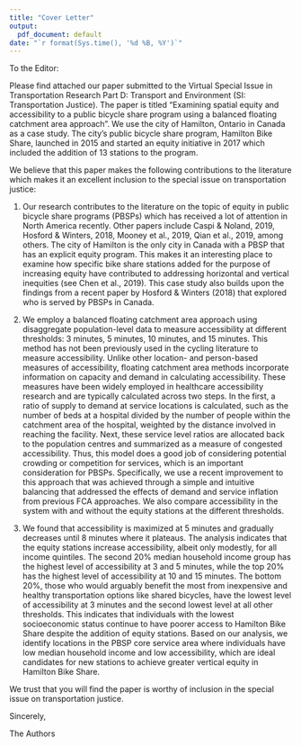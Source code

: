 ```yaml
---
title: "Cover Letter"
output:
  pdf_document: default
date: "`r format(Sys.time(), '%d %B, %Y')`"
---
```


To the Editor:

Please find attached our paper submitted to the Virtual Special Issue in Transportation Research Part D: Transport and Environment (SI: Transportation Justice). The paper is titled "Examining spatial equity and accessibility to a public bicycle share program using a balanced floating catchment area approach". We use the city of Hamilton, Ontario in Canada as a case study. The city's public bicycle share program, Hamilton Bike Share, launched in 2015 and started an equity initiative in 2017 which included the addition of 13 stations to the program.

We believe that this paper makes the following contributions to the literature which makes it an excellent inclusion to the special issue on transportation justice:

1.	Our research contributes to the literature on the topic of equity in public bicycle share programs (PBSPs) which has received a lot of attention in North America recently. Other papers include Caspi & Noland, 2019, Hosford & Winters, 2018, Mooney et al., 2019, Qian et al., 2019, among others. The city of Hamilton is the only city in Canada with a PBSP that has an explicit equity program. This makes it an interesting place to examine how specific bike share stations added for the purpose of increasing equity have contributed to addressing horizontal and vertical inequities (see Chen et al., 2019). This case study also builds upon the findings from a recent paper by Hosford & Winters (2018) that explored who is served by PBSPs in Canada.

2. We employ a balanced floating catchment area approach using disaggregate population-level data to measure accessibility at different thresholds: 3 minutes, 5 minutes, 10 minutes, and 15 minutes. This method has not been previously used in the cycling literature to measure accessibility. Unlike other location- and person-based measures of accessibility, floating catchment area methods incorporate information on capacity and demand in calculating accessibility. These measures have been widely employed in healthcare accessibility research and are typically calculated across two steps. In the first, a ratio of supply to demand at service locations is calculated, such as the number of beds at a hospital divided by the number of people within the catchment area of the hospital, weighted by the distance involved in reaching the facility. Next, these service level ratios are allocated back to the population centres and summarized as a measure of congested accessibility. Thus, this model does a good job of considering potential crowding or competition for services, which is an important consideration for PBSPs. Specifically, we use a recent improvement to this approach that was achieved through a simple and intuitive balancing that addressed the effects of demand and service inflation from previous FCA approaches. We also compare accessibility in the system with and without the equity stations at the different thresholds.

3. We found that accessibility is maximized at 5 minutes and gradually decreases until 8 minutes where it plateaus. The analysis indicates that the equity stations increase accessibility, albeit only modestly, for all income quintiles. The second 20% median household income group has the highest level of accessibility at 3 and 5 minutes, while the top 20% has the highest level of accessibility at 10 and 15 minutes. The bottom 20%, those who would arguably benefit the most from inexpensive and healthy transportation options like shared bicycles, have the lowest level of accessibility at 3 minutes and the second lowest level at all other thresholds. This indicates that individuals with the lowest socioeconomic status continue to have poorer access to Hamilton Bike Share despite the addition of equity stations. Based on our analysis, we identify locations in the PBSP core service area where individuals have low median household income and low accessibility, which are ideal candidates for new stations to achieve greater vertical equity in Hamilton Bike Share.

We trust that you will find the paper is worthy of inclusion in the special issue on transportation justice.

Sincerely,

The Authors

